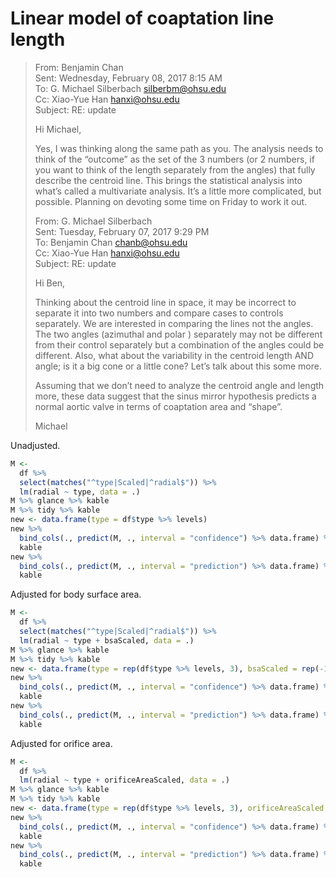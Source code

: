 # Linear model of coaptation line length

> From: Benjamin Chan   
> Sent: Wednesday, February 08, 2017 8:15 AM  
> To: G. Michael Silberbach <silberbm@ohsu.edu>  
> Cc: Xiao-Yue Han <hanxi@ohsu.edu>  
> Subject: RE: update  
> 
> Hi Michael,
> 
> Yes, I was thinking along the same path as you. The analysis needs to think of
> the "outcome" as the set of the 3 numbers (or 2 numbers, if you want to think
> of the length separately from the angles) that fully describe the centroid
> line. This brings the statistical analysis into what's called a multivariate
> analysis. It's a little more complicated, but possible. Planning on devoting
> some time on Friday to work it out.
> 
> From: G. Michael Silberbach   
> Sent: Tuesday, February 07, 2017 9:29 PM  
> To: Benjamin Chan <chanb@ohsu.edu>  
> Cc: Xiao-Yue Han <hanxi@ohsu.edu>  
> Subject: RE: update  
> 
> Hi Ben,
> 
> Thinking about the centroid line in space, it may be  incorrect to separate it
> into two numbers and compare cases to controls separately.  We are interested
> in comparing the lines not the angles. The two angles (azimuthal and polar )
> separately may not be different from their control separately but a
> combination of the angles could be different.  Also, what about the
> variability in the centroid length AND angle; is it a big cone or a little
> cone? Let's talk about this some more.
> 
> Assuming that we don't need to analyze the centroid angle and length more,
> these data suggest that the sinus mirror hypothesis predicts a normal aortic
> valve in terms of coaptation area and "shape".
> 
> Michael

Unadjusted.

```r
M <- 
  df %>%
  select(matches("^type|Scaled|^radial$")) %>% 
  lm(radial ~ type, data = .)
M %>% glance %>% kable
M %>% tidy %>% kable
new <- data.frame(type = df$type %>% levels)
new %>% 
  bind_cols(., predict(M, ., interval = "confidence") %>% data.frame) %>% 
  kable
new %>% 
  bind_cols(., predict(M, ., interval = "prediction") %>% data.frame) %>% 
  kable
```

Adjusted for body surface area.

```r
M <- 
  df %>%
  select(matches("^type|Scaled|^radial$")) %>% 
  lm(radial ~ type + bsaScaled, data = .)
M %>% glance %>% kable
M %>% tidy %>% kable
new <- data.frame(type = rep(df$type %>% levels, 3), bsaScaled = rep(-1:1, each = 2))
new %>% 
  bind_cols(., predict(M, ., interval = "confidence") %>% data.frame) %>% 
  kable
new %>% 
  bind_cols(., predict(M, ., interval = "prediction") %>% data.frame) %>% 
  kable
```

Adjusted for orifice area.

```r
M <- 
  df %>%
  lm(radial ~ type + orificeAreaScaled, data = .)
M %>% glance %>% kable
M %>% tidy %>% kable
new <- data.frame(type = rep(df$type %>% levels, 3), orificeAreaScaled = rep(-1:1, each = 2))
new %>% 
  bind_cols(., predict(M, ., interval = "confidence") %>% data.frame) %>% 
  kable
new %>% 
  bind_cols(., predict(M, ., interval = "prediction") %>% data.frame) %>% 
  kable
```
